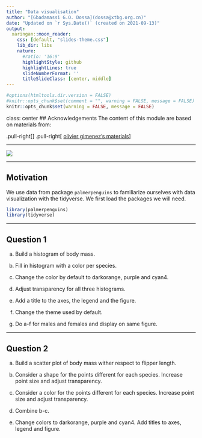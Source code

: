 ```yaml
---
title: "Data visualisation"
author: "[Gbadamassi G.O. Dossa](dossa@xtbg.org.cn)"
date: "Updated on `r Sys.Date()` (created on 2021-09-13)"
output:
  xaringan::moon_reader:
    css: [default, "slides-theme.css"]
    lib_dir: libs
    nature:
      #ratio: '16:9'
      highlightStyle: github
      highlightLines: true
      slideNumberFormat: ''
      titleSlideClass: [center, middle]
---
```


```r
#options(htmltools.dir.version = FALSE)
#knitr::opts_chunk$set(comment = "", warning = FALSE, message = FALSE)
knitr::opts_chunk$set(warning = FALSE, message = FALSE)
```

class: center
## Acknowledgements
The content of this module are based on materials from:

.pull-right[
]
.pull-right[
[olivier gimenez's materials](https://oliviergimenez.github.io/)
]

---

![](lter_penguins.png)

---

## Motivation

We use data from package `palmerpenguins` to familiarize ourselves with data visualization with the tidyverse. We first load the packages we will need. 
```r
library(palmerpenguins)
library(tidyverse)
```

---

## Question 1

a. Build a histogram of body mass.   

b. Fill in histogram with a color per species.      

c. Change the color by default to darkorange, purple and cyan4.    

d. Adjust transparency for all three histograms.     

e. Add a title to the axes, the legend and the figure.    

f. Change the theme used by default.    

g. Do a-f for males and females and display on same figure.    



---


## Question 2

a. Build a scatter plot of body mass wither respect to flipper length.      

b. Consider a shape for the points different for each species. Increase point size and adjust transparency. 

c. Consider a color for the points different for each species. Increase point size and adjust transparency.   

d. Combine b-c.    

e. Change colors to darkorange, purple and cyan4. Add titles to axes, legend and figure.     


